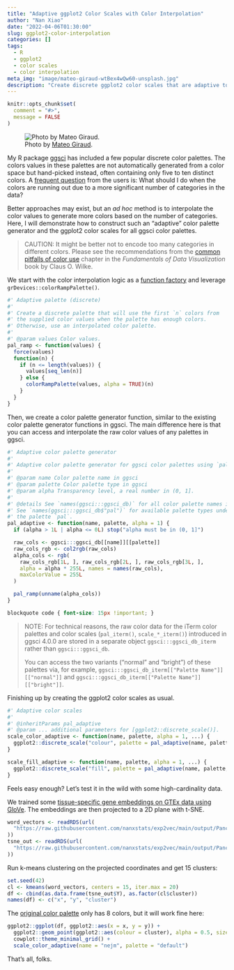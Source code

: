 ```yaml
---
title: "Adaptive ggplot2 Color Scales with Color Interpolation"
author: "Nan Xiao"
date: "2022-04-06T01:30:00"
slug: ggplot2-color-interpolation
categories: []
tags:
  - R
  - ggplot2
  - color scales
  - color interpolation
meta_img: "image/mateo-giraud-wtBex4wQw60-unsplash.jpg"
description: "Create discrete ggplot2 color scales that are adaptive to the number of categories in the data."
---
```


```r
knitr::opts_chunk$set(
  comment = "#>",
  message = FALSE
)
```

![Photo by [Mateo Giraud](https://unsplash.com/photos/wtBex4wQw60).](/image/mateo-giraud-wtBex4wQw60-unsplash.jpg)

My R package [ggsci](https://github.com/nanxstats/ggsci) has included a few
popular discrete color palettes.
The colors values in these palettes are not automatically generated from a
color space but hand-picked instead, often containing only five to ten
distinct colors.
A [frequent question](https://github.com/nanxstats/ggsci/issues/8) from the
users is: What should I do when the colors are running out due to a more
significant number of categories in the data?

Better approaches may exist, but an _ad hoc_ method is to interpolate
the color values to generate more colors based on the number of categories.
Here, I will demonstrate how to construct such an "adaptive" color palette
generator and the ggplot2 color scales for all ggsci color palettes.

> CAUTION: It might be better not to encode too many categories in different colors.
> Please see the recommendations from the
> [common pitfalls of color use](https://clauswilke.com/dataviz/color-pitfalls.html)
> chapter in the _Fundamentals of Data Visualization_ book by Claus O. Wilke.

We start with the color interpolation logic as a
[function factory](https://adv-r.hadley.nz/function-factories.html)
and leverage `grDevices::colorRampPalette()`.

```r
#' Adaptive palette (discrete)
#'
#' Create a discrete palette that will use the first `n` colors from
#' the supplied color values when the palette has enough colors.
#' Otherwise, use an interpolated color palette.
#'
#' @param values Color values.
pal_ramp <- function(values) {
  force(values)
  function(n) {
    if (n <= length(values)) {
      values[seq_len(n)]
    } else {
      colorRampPalette(values, alpha = TRUE)(n)
    }
  }
}
```

Then, we create a color palette generator function,
similar to the existing color palette generator functions in ggsci.
The main difference here is that you can access and interpolate the raw color
values of any palettes in ggsci.

```r
#' Adaptive color palette generator
#'
#' Adaptive color palette generator for ggsci color palettes using `pal_ramp()`.
#'
#' @param name Color palette name in ggsci
#' @param palette Color palette type in ggsci
#' @param alpha Transparency level, a real number in (0, 1].
#'
#' @details See `names(ggsci:::ggsci_db)` for all color palette names in ggsci.
#' See `names(ggsci:::ggsci_db$"pal")` for available palette types under
#' the palette `pal`.
pal_adaptive <- function(name, palette, alpha = 1) {
  if (alpha > 1L | alpha <= 0L) stop("alpha must be in (0, 1]")

  raw_cols <- ggsci:::ggsci_db[[name]][[palette]]
  raw_cols_rgb <- col2rgb(raw_cols)
  alpha_cols <- rgb(
    raw_cols_rgb[1L, ], raw_cols_rgb[2L, ], raw_cols_rgb[3L, ],
    alpha = alpha * 255L, names = names(raw_cols),
    maxColorValue = 255L
  )

  pal_ramp(unname(alpha_cols))
}
```

```css
blockquote code { font-size: 15px !important; }
```

> NOTE: For technical reasons, the raw color data for the iTerm color palettes
> and color scales (`pal_iterm()`, `scale_*_iterm()`) introduced in
> ggsci 4.0.0 are stored in a separate object `ggsci:::ggsci_db_iterm`
> rather than `ggsci:::ggsci_db`.
>
> You can access the two variants ("normal" and "bright") of these
> palettes via, for example, `ggsci:::ggsci_db_iterm[["Palette Name"]][["normal"]]`
> and `ggsci:::ggsci_db_iterm[["Palette Name"]][["bright"]]`.

Finishing up by creating the ggplot2 color scales as usual.

```r
#' Adaptive color scales
#'
#' @inheritParams pal_adaptive
#' @param ... additional parameters for [ggplot2::discrete_scale()].
scale_color_adaptive <- function(name, palette, alpha = 1, ...) {
  ggplot2::discrete_scale("colour", palette = pal_adaptive(name, palette, alpha), ...)
}

scale_fill_adaptive <- function(name, palette, alpha = 1, ...) {
  ggplot2::discrete_scale("fill", palette = pal_adaptive(name, palette, alpha), ...)
}
```

Feels easy enough? Let's test it in the wild with some
high-cardinality data.

We trained some [tissue-specific gene embeddings on GTEx data using GloVe](https://github.com/nanxstats/exp2vec).
The embeddings are then projected to a 2D plane with t-SNE.

```r
word_vectors <- readRDS(url(
  "https://raw.githubusercontent.com/nanxstats/exp2vec/main/output/Pancreas_embedding.rds"
))
tsne_out <- readRDS(url(
  "https://raw.githubusercontent.com/nanxstats/exp2vec/main/output/Pancreas_tsne.rds"
))
```

Run k-means clustering on the projected coordinates and get 15 clusters:

```r
set.seed(42)
cl <- kmeans(word_vectors, centers = 15, iter.max = 20)
df <- cbind(as.data.frame(tsne_out$Y), as.factor(cl$cluster))
names(df) <- c("x", "y", "cluster")
```

The [original color palette](https://nanx.me/ggsci/reference/pal_nejm.html)
only has 8 colors, but it will work fine here:

```r
ggplot2::ggplot(df, ggplot2::aes(x = x, y = y)) +
  ggplot2::geom_point(ggplot2::aes(colour = cluster), alpha = 0.5, size = 1) +
  cowplot::theme_minimal_grid() +
  scale_color_adaptive(name = "nejm", palette = "default")
```

That's all, folks.
